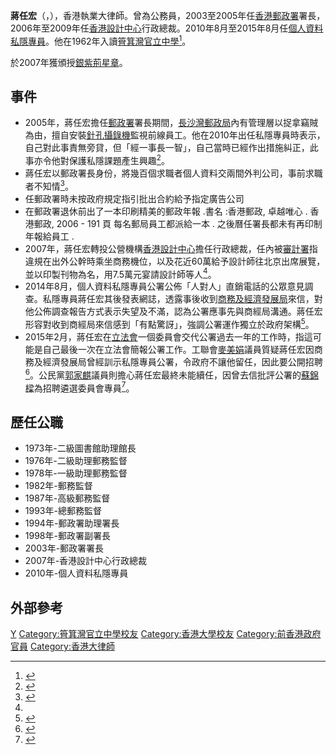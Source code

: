 {{Infobox officeholder
|name             = 蔣任宏
|image            = Allan Chiang with HK Association of Property Management Companies.jpg
|office1          = [[郵政署署長|郵政署署長]]
|chief-executive1 = [[董建華|董建華]]
|term_start1      = 2003年3月
|term_end1        = 2006年5月
|predecessor1     = [[陸炳泉|陸炳泉]]
|successor1       = [[譚榮邦|譚榮邦]]
|office2          = 香港設計中心行政總裁
|chief-executive2 = [[曾蔭權|曾蔭權]]
|term_start2      = 2007年
|term_end2        = 2009年
|office3          = [[個人資料私隱專員|個人資料私隱專員]]
|chief-executive3 = [[曾蔭權|曾蔭權]]、[[梁振英|梁振英]]
|term_start3      = 2010年8月4日
|term_end3        = 2015年8月3日
|predecessor3     = [[吳斌|吳斌]]
|successor3       = [[黃繼兒|黃繼兒]]
|birth_date       =  {{birth date and age|1951|2|4}}
|birth_place      = 
|death_date       = 
|death_place      = 
|party            = 
|spouse           = 
|children         = 
|alma_mater       = 
|religion         = 
|website          = 
}}

'''蔣任宏'''{{SBSHK}}（{{bd|1951年|2月4日|}}，{{lang-en|Chiang Yam-wang, Allan}}），香港執業大律師。曾為公務員，2003至2005年任[[香港郵政署|香港郵政署]]署長，2006年至2009年任[[香港設計中心|香港設計中心]]行政總裁。2010年8月至2015年8月任[[香港個人資料私隱專員公署|個人資料私隱專員]]。他在1962年入讀[[筲箕灣官立中學|筲箕灣官立中學]]<ref>{{cite news | title=小學升中攷試揭幕 | url=https://mmis.hkpl.gov.hk/coverpage/-/coverpage/view?_coverpage_WAR_mmisportalportlet_hsf=%E7%95%A2%E6%A5%AD%E7%A6%AE&p_r_p_-1078056564_c=QF757YsWv5%2FH7zGe%2FKF%2BFG1l4bHpgwFN&_coverpage_WAR_mmisportalportlet_o=447&_coverpage_WAR_mmisportalportlet_actual_q=%28%20verbatim_dc.collection%3A%28%22Old%5C%20HK%5C%20Newspapers%22%29%20%29%20AND+%28%20%28%20allTermsMandatory%3A%28true%29%20OR+all_dc.title%3A%28%E7%95%A2%E6%A5%AD%E7%A6%AE%29%20OR+all_dc.creator%3A%28%E7%95%A2%E6%A5%AD%E7%A6%AE%29%20OR+all_dc.contributor%3A%28%E7%95%A2%E6%A5%AD%E7%A6%AE%29%20OR+all_dc.subject%3A%28%E7%95%A2%E6%A5%AD%E7%A6%AE%29%20OR+fulltext%3A%28%E7%95%A2%E6%A5%AD%E7%A6%AE%29%20OR+all_dc.description%3A%28%E7%95%A2%E6%A5%AD%E7%A6%AE%29%20%29%20%29&_coverpage_WAR_mmisportalportlet_sort_field=dc.publicationdate_bsort&_coverpage_WAR_mmisportalportlet_sort_order=asc&_coverpage_WAR_mmisportalportlet_filter=dc.publicationdate_dt%3A%5B1960-01-01T00%3A00%3A00Z+TO+1969-12-31T15%3A59%3A59Z%5D | page=25 | publisher=華僑日報 | date=1962-07-20 | accessdate=2021-11-08 | quote= | archive-date=2021-11-08 | archive-url=https://web.archive.org/web/20211108170303/https://mmis.hkpl.gov.hk/coverpage/-/coverpage/view?_coverpage_WAR_mmisportalportlet_hsf=%E7%95%A2%E6%A5%AD%E7%A6%AE&p_r_p_-1078056564_c=QF757YsWv5%2FH7zGe%2FKF%2BFG1l4bHpgwFN&_coverpage_WAR_mmisportalportlet_o=447&_coverpage_WAR_mmisportalportlet_actual_q=%28%20verbatim_dc.collection%3A%28%22Old%5C%20HK%5C%20Newspapers%22%29%20%29%20AND+%28%20%28%20allTermsMandatory%3A%28true%29%20OR+all_dc.title%3A%28%E7%95%A2%E6%A5%AD%E7%A6%AE%29%20OR+all_dc.creator%3A%28%E7%95%A2%E6%A5%AD%E7%A6%AE%29%20OR+all_dc.contributor%3A%28%E7%95%A2%E6%A5%AD%E7%A6%AE%29%20OR+all_dc.subject%3A%28%E7%95%A2%E6%A5%AD%E7%A6%AE%29%20OR+fulltext%3A%28%E7%95%A2%E6%A5%AD%E7%A6%AE%29%20OR+all_dc.description%3A%28%E7%95%A2%E6%A5%AD%E7%A6%AE%29%20%29%20%29&_coverpage_WAR_mmisportalportlet_sort_field=dc.publicationdate_bsort&_coverpage_WAR_mmisportalportlet_sort_order=asc&_coverpage_WAR_mmisportalportlet_filter=dc.publicationdate_dt%3A%5B1960-01-01T00%3A00%3A00Z+TO+1969-12-31T15%3A59%3A59Z%5D | dead-url=no }}</ref>。

於2007年獲頒授[[銀紫荊星章|銀紫荊星章]]。

==事件==
*2005年，蔣任宏擔任[[郵政署|郵政署]]署長期間，[[長沙灣郵政局|長沙灣郵政局]]內有管理層以捉拿竊賊為由，擅自安裝[[針孔攝錄機|針孔攝錄機]]監視前線員工。他在2010年出任私隱專員時表示，自己對此事責無旁貸，但「經一事長一智」，自己當時已經作出措施糾正，此事亦令他對保護私隱課題產生興趣<ref name="天大笑話">{{cite news|title=曾侵私隱　蔣任宏任私隱專員 工會：天大笑話　議員：極度諷刺|url=http://hk.apple.nextmedia.com/news/art/20100725/14275287|agency=蘋果日報|date=2010-07-25|accessdate=2015-05-24|archive-date=2015-05-24|archive-url=https://web.archive.org/web/20150524220446/http://hk.apple.nextmedia.com/news/art/20100725/14275287|dead-url=no}}</ref>。
*蔣任宏以郵政署長身份，將幾百個求職者個人資料交兩間外判公司，事前求職者不知情<ref>{{cite news|title=蔣任宏回應傳媒報道他在2003至2006年擔任郵政署長期間香港郵政處理個人資料私隱事件的個人聲明|url=http://www.pcpd.org.hk/tc_chi/news_events/media_statements/press_20100813.html|publisher=香港個人資料私隱專員公署|date=2010-08-13|accessdate=2015-05-24|archive-date=2015-05-24|archive-url=https://web.archive.org/web/20150524232946/http://www.pcpd.org.hk/tc_chi/news_events/media_statements/press_20100813.html|dead-url=no}}</ref>。
*任郵政署時未按政府規定指引批出合約給予指定廣告公司
*在郵政署退休前出了一本印刷精美的郵政年報 .書名 :香港郵政, 卓越唯心 . 香港郵政, 2006 - 191 頁 每名郵局員工都派給一本 .  之後曆任署長都未有再印制年報給員工 .
*2007年，蔣任宏轉投公營機構[[香港設計中心|香港設計中心]]擔任行政總裁，任內被[[審計署|審計署]]指違規在出外公幹時乘坐商務機位，以及花近60萬給予設計師往北京出席展覽，並以印製刊物為名，用7.5萬元宴請設計師等人<ref name="天大笑話"/>。
*2014年8月，個人資料私隱專員公署公佈「人對人」直銷電話的公眾意見調查。私隱專員蔣任宏其後發表網誌，透露事後收到[[商務及經濟發展局|商務及經濟發展局]]來信，對他公佈調查報告方式表示失望及不滿，認為公署應事先與商經局溝通。蔣任宏形容對收到商經局來信感到「有點驚訝」，強調公署運作獨立於政府架構<ref>{{cite news|title=商經局不滿冇先「打招呼」 蔣任宏：堅守獨立地位|url=http://hk.apple.nextmedia.com/realtime/news/20140821/52818423|agency=蘋果日報|date=2014-08-21|accessdate=2015-05-24|archive-date=2015-05-24|archive-url=https://web.archive.org/web/20150524220524/http://hk.apple.nextmedia.com/realtime/news/20140821/52818423|dead-url=no}}</ref>。
*2015年2月，蔣任宏在[[香港立法會|立法會]]一個委員會交代公署過去一年的工作時，指這可能是自己最後一次在立法會簡報公署工作。工聯會[[麥美娟|麥美娟]]議員質疑蔣任宏因商務及經濟發展局曾經訓示私隱專員公署，令政府不讓他留任，因此要公開招聘<ref>{{cite news|title=蔣任宏指可能是最後一次簡報私隱公署工作|url=http://www.881903.com/Page/ZH-TW/newsdetail.aspx?ItemId=780043&csid=261_341|agency=商業電台|date=2015-02-16|accessdate=2015-05-24|archive-date=2015-05-24|archive-url=https://web.archive.org/web/20150524215847/http://www.881903.com/Page/ZH-TW/newsdetail.aspx?ItemId=780043&csid=261_341|dead-url=no}}</ref>。公民黨[[郭家麒|郭家麒]]議員則擔心蔣任宏最終未能續任，因曾去信批評公署的[[蘇錦樑|蘇錦樑]]為招聘遴選委員會專員<ref>{{cite news|title=麥美娟問蔣任宏是否「得罪方丈」不獲續任私隱專員|url=http://hk.apple.nextmedia.com/realtime/news/20150216/53445029|agency=蘋果日報|date=2015-02-16|accessdate=2015-05-24|archive-date=2015-05-24|archive-url=https://web.archive.org/web/20150524214124/http://hk.apple.nextmedia.com/realtime/news/20150216/53445029|dead-url=no}}</ref>。

==歷任公職==
*1973年-二級圖書館助理館長
*1976年-二級助理郵務監督
*1978年-一級助理郵務監督
*1982年-郵務監督
*1987年-高級郵務監督
*1993年-總郵務監督
*1994年-郵政署助理署長
*1998年-郵政署副署長
*2003年-郵政署署長
*2007年-香港設計中心行政總裁
*2010年-個人資料私隱專員

==外部參考==
{{reflist}}

[[Category:蔣姓|Y]]
[[Category:筲箕灣官立中學校友|Category:筲箕灣官立中學校友]]
[[Category:香港大學校友|Category:香港大學校友]]
[[Category:前香港政府官員|Category:前香港政府官員]]
[[Category:香港大律師|Category:香港大律師]]